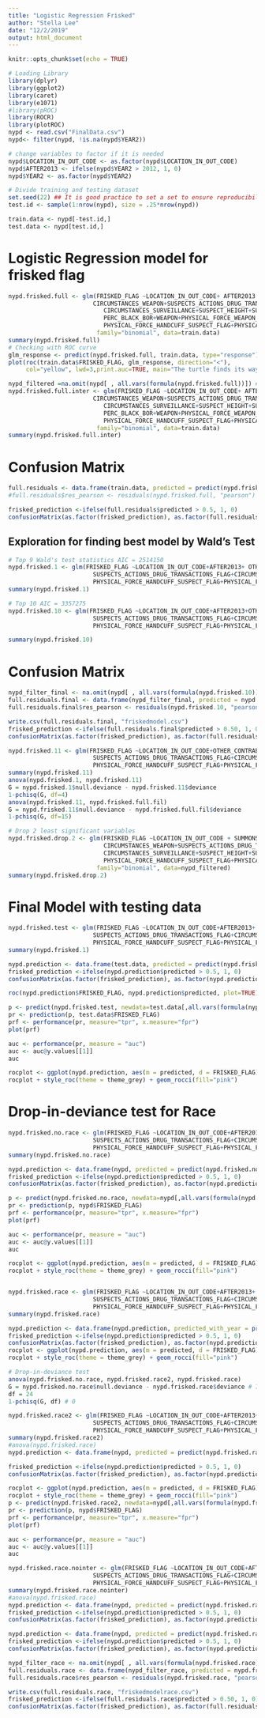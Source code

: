 ```yaml
---
title: "Logistic Regression Frisked"
author: "Stella Lee"
date: "12/2/2019"
output: html_document
---
```


```r
knitr::opts_chunk$set(echo = TRUE)
```

```r
# Loading Library
library(dplyr)
library(ggplot2)
library(caret)
library(e1071)
#library(pROC)
library(ROCR)
library(plotROC)
nypd <- read.csv("FinalData.csv")
nypd<- filter(nypd, !is.na(nypd$YEAR2))
```

```r
# change variables to factor if it is needed
nypd$LOCATION_IN_OUT_CODE <- as.factor(nypd$LOCATION_IN_OUT_CODE)
nypd$AFTER2013 <- ifelse(nypd$YEAR2 > 2012, 1, 0)
nypd$YEAR2 <- as.factor(nypd$YEAR2)
```

```r
# Divide training and testing dataset
set.seed(22) ## It is good practice to set a set to ensure reproducibility of your results
test.id <- sample(1:nrow(nypd), size = .25*nrow(nypd))

train.data <- nypd[-test.id,]
test.data <- nypd[test.id,]
```

# Logistic Regression model for frisked flag

```r
nypd.frisked.full <- glm(FRISKED_FLAG ~LOCATION_IN_OUT_CODE+ AFTER2013 + SUMMONS_ISSUED_FLAG + OTHER_CONTRABAND_FLAG+
                        CIRCUMSTANCES_WEAPON+SUSPECTS_ACTIONS_DRUG_TRANSACTIONS_FLAG+
                           CIRCUMSTANCES_SURVEILLANCE+SUSPECT_HEIGHT+SUSPECT_SEX+SUSPECT_BODY_BUILD_TYPE+
                           PERC_BLACK_BOR+WEAPON+PHYSICAL_FORCE_WEAPON_IMPACT_FLAG+
                           PHYSICAL_FORCE_HANDCUFF_SUSPECT_FLAG+PHYSICAL_FORCE_DRAW_POINT_FIREARM_FLAG+ PHYSICAL_FORCE_OTHER_FLAG,
                         family="binomial", data=train.data)
summary(nypd.frisked.full)
# Checking with ROC curve
glm_response <- predict(nypd.frisked.full, train.data, type="response")
plot(roc(train.data$FRISKED_FLAG, glm_response, direction="<"),
     col="yellow", lwd=3,print.auc=TRUE, main="The turtle finds its way")

nypd_filtered =na.omit(nypd[ , all.vars(formula(nypd.frisked.full))]) # for consistency in drop-in-deviance
nypd.frisked.full.inter <- glm(FRISKED_FLAG ~LOCATION_IN_OUT_CODE+ AFTER2013 + SUMMONS_ISSUED_FLAG + OTHER_CONTRABAND_FLAG+
                        CIRCUMSTANCES_WEAPON+SUSPECTS_ACTIONS_DRUG_TRANSACTIONS_FLAG+
                           CIRCUMSTANCES_SURVEILLANCE+SUSPECT_HEIGHT+SUSPECT_SEX+SUSPECT_BODY_BUILD_TYPE+
                           PERC_BLACK_BOR+WEAPON+PHYSICAL_FORCE_WEAPON_IMPACT_FLAG+
                           PHYSICAL_FORCE_HANDCUFF_SUSPECT_FLAG+PHYSICAL_FORCE_DRAW_POINT_FIREARM_FLAG+ PHYSICAL_FORCE_OTHER_FLAG+SUSPECT_SEX*SUSPECT_BODY_BUILD_TYPE,
                         family="binomial", data=train.data)
summary(nypd.frisked.full.inter)
```

# Confusion Matrix
```r
full.residuals <- data.frame(train.data, predicted = predict(nypd.frisked.10, train.data, type="response"))
#full.residuals$res_pearson <- residuals(nypd.frisked.full, "pearson")

frisked_prediction <-ifelse(full.residuals$predicted > 0.5, 1, 0)
confusionMatrix(as.factor(frisked_prediction), as.factor(full.residuals$FRISKED_FLAG))
```


## Exploration for finding best model by Wald's Test
```r
# Top 9 Wald's test statistics AIC = 2514150
nypd.frisked.1 <- glm(FRISKED_FLAG ~LOCATION_IN_OUT_CODE+AFTER2013+ OTHER_CONTRABAND_FLAG+CIRCUMSTANCES_WEAPON+
                        SUSPECTS_ACTIONS_DRUG_TRANSACTIONS_FLAG+CIRCUMSTANCES_SURVEILLANCE+SUSPECT_SEX+WEAPON+
                        PHYSICAL_FORCE_HANDCUFF_SUSPECT_FLAG+PHYSICAL_FORCE_OTHER_FLAG+PERC_BLACK_BOR, family="binomial", data=train.data)
summary(nypd.frisked.1)

# Top 10 AIC = 3357275
nypd.frisked.10 <- glm(FRISKED_FLAG ~LOCATION_IN_OUT_CODE+AFTER2013+OTHER_CONTRABAND_FLAG+CIRCUMSTANCES_WEAPON+
                        SUSPECTS_ACTIONS_DRUG_TRANSACTIONS_FLAG+CIRCUMSTANCES_SURVEILLANCE+SUSPECT_SEX+WEAPON+
                        PHYSICAL_FORCE_HANDCUFF_SUSPECT_FLAG+PHYSICAL_FORCE_OTHER_FLAG+PERC_BLACK_BOR+SUSPECT_HEIGHT, family="binomial", data=train.data)

summary(nypd.frisked.10)
```

# Confusion Matrix
```r
nypd_filter_final <- na.omit(nypd[ , all.vars(formula(nypd.frisked.10))]) # for consistency in drop-in-deviance
full.residuals.final <- data.frame(nypd_filter_final, predicted = nypd.frisked.10$fitted.values)
full.residuals.final$res_pearson <- residuals(nypd.frisked.10, "pearson")

write.csv(full.residuals.final, "friskedmodel.csv")
frisked_prediction <-ifelse(full.residuals.final$predicted > 0.50, 1, 0)
confusionMatrix(as.factor(frisked_prediction), as.factor(full.residuals.final$FRISKED_FLAG))
```

```r
nypd.frisked.11 <- glm(FRISKED_FLAG ~LOCATION_IN_OUT_CODE+OTHER_CONTRABAND_FLAG+CIRCUMSTANCES_WEAPON+
                        SUSPECTS_ACTIONS_DRUG_TRANSACTIONS_FLAG+CIRCUMSTANCES_SURVEILLANCE+SUSPECT_SEX+SUSPECT_BODY_BUILD_TYPE+WEAPON+
                        PHYSICAL_FORCE_HANDCUFF_SUSPECT_FLAG+PHYSICAL_FORCE_OTHER_FLAG+PHYSICAL_FORCE_DRAW_POINT_FIREARM_FLAG+PERC_BLACK_BOR, family="binomial", data=nypd_filtered)
summary(nypd.frisked.11)
anova(nypd.frisked.1, nypd.frisked.11)
G = nypd.frisked.1$null.deviance - nypd.frisked.11$deviance
1-pchisq(G, df=4)
anova(nypd.frisked.11, nypd.frisked.full.fil)
G = nypd.frisked.11$null.deviance - nypd.frisked.full.fil$deviance 
1-pchisq(G, df=15) 
```

```r
# Drop 2 least significant variables
nypd.frisked.drop.2 <- glm(FRISKED_FLAG ~LOCATION_IN_OUT_CODE + SUMMONS_ISSUED_FLAG + OTHER_CONTRABAND_FLAG+
                           CIRCUMSTANCES_WEAPON+SUSPECTS_ACTIONS_DRUG_TRANSACTIONS_FLAG+
                           CIRCUMSTANCES_SURVEILLANCE+SUSPECT_HEIGHT+SUSPECT_SEX+SUSPECT_BODY_BUILD_TYPE+WEAPON+
                           PHYSICAL_FORCE_HANDCUFF_SUSPECT_FLAG+PHYSICAL_FORCE_DRAW_POINT_FIREARM_FLAG+ PHYSICAL_FORCE_OTHER_FLAG,
                         family="binomial", data=nypd_filtered)
summary(nypd.frisked.drop.2)
```

# Final Model with testing data
```r
nypd.frisked.test <- glm(FRISKED_FLAG ~LOCATION_IN_OUT_CODE+AFTER2013+ OTHER_CONTRABAND_FLAG+CIRCUMSTANCES_WEAPON+
                        SUSPECTS_ACTIONS_DRUG_TRANSACTIONS_FLAG+CIRCUMSTANCES_SURVEILLANCE+SUSPECT_SEX+WEAPON+
                        PHYSICAL_FORCE_HANDCUFF_SUSPECT_FLAG+PHYSICAL_FORCE_OTHER_FLAG+PERC_BLACK_BOR, family="binomial", data=train.data)
summary(nypd.frisked.1)

nypd.prediction <- data.frame(test.data, predicted = predict(nypd.frisked.test, test.data, type="response"))
frisked_prediction <-ifelse(nypd.prediction$predicted > 0.5, 1, 0)
confusionMatrix(as.factor(frisked_prediction), as.factor(nypd.prediction$FRISKED_FLAG))

roc(nypd.prediction$FRISKED_FLAG, nypd.prediction$predicted, plot=TRUE)

p <- predict(nypd.frisked.test, newdata=test.data[,all.vars(formula(nypd.frisked.test))][,-1], type="response")
pr <- prediction(p, test.data$FRISKED_FLAG)
prf <- performance(pr, measure="tpr", x.measure="fpr")
plot(prf)

auc <- performance(pr, measure = "auc")
auc <- auc@y.values[[1]]
auc

rocplot <- ggplot(nypd.prediction, aes(m = predicted, d = FRISKED_FLAG))+ geom_roc(n.cuts=20,labels=FALSE)
rocplot + style_roc(theme = theme_grey) + geom_rocci(fill="pink") 
```

# Drop-in-deviance test for Race
```r
nypd.frisked.no.race <- glm(FRISKED_FLAG ~LOCATION_IN_OUT_CODE+AFTER2013+ OTHER_CONTRABAND_FLAG+CIRCUMSTANCES_WEAPON+
                        SUSPECTS_ACTIONS_DRUG_TRANSACTIONS_FLAG+CIRCUMSTANCES_SURVEILLANCE+SUSPECT_SEX+WEAPON+
                        PHYSICAL_FORCE_HANDCUFF_SUSPECT_FLAG+PHYSICAL_FORCE_OTHER_FLAG+PERC_BLACK_BOR, family="binomial", data=nypd)
summary(nypd.frisked.no.race)

nypd.prediction <- data.frame(nypd, predicted = predict(nypd.frisked.no.race, nypd, type="response"))
frisked_prediction <-ifelse(nypd.prediction$predicted > 0.5, 1, 0)
confusionMatrix(as.factor(frisked_prediction), as.factor(nypd.prediction$FRISKED_FLAG))

p <- predict(nypd.frisked.no.race, newdata=nypd[,all.vars(formula(nypd.frisked.no.race))][,-1], type="response")
pr <- prediction(p, nypd$FRISKED_FLAG)
prf <- performance(pr, measure="tpr", x.measure="fpr")
plot(prf)

auc <- performance(pr, measure = "auc")
auc <- auc@y.values[[1]]
auc

rocplot <- ggplot(nypd.prediction, aes(m = predicted, d = FRISKED_FLAG))+ geom_roc(n.cuts=20,labels=FALSE)
rocplot + style_roc(theme = theme_grey) + geom_rocci(fill="pink")


nypd.frisked.race <- glm(FRISKED_FLAG ~LOCATION_IN_OUT_CODE+AFTER2013+ OTHER_CONTRABAND_FLAG+CIRCUMSTANCES_WEAPON+
                        SUSPECTS_ACTIONS_DRUG_TRANSACTIONS_FLAG+CIRCUMSTANCES_SURVEILLANCE+SUSPECT_SEX+WEAPON+
                        PHYSICAL_FORCE_HANDCUFF_SUSPECT_FLAG+PHYSICAL_FORCE_OTHER_FLAG+PERC_BLACK_BOR+SUSPECT_RACE_DESCRIPTION+ SUSPECT_RACE_DESCRIPTION*SUSPECT_SEX+ SUSPECT_RACE_DESCRIPTION*AFTER2013, family="binomial", data=nypd)
summary(nypd.frisked.race)

nypd.prediction <- data.frame(nypd.prediction, predicted_with_year = predict(nypd.frisked.race, nypd, type="response"))
frisked_prediction <-ifelse(nypd.prediction$predicted > 0.5, 1, 0)
confusionMatrix(as.factor(frisked_prediction), as.factor(nypd.prediction$FRISKED_FLAG))
rocplot <- ggplot(nypd.prediction, aes(m = predicted, d = FRISKED_FLAG))+ geom_roc(n.cuts=20,labels=FALSE)
rocplot + style_roc(theme = theme_grey) + geom_rocci(fill="pink")
```

```r
# Drop-in-deviance test
anova(nypd.frisked.no.race, nypd.frisked.race2, nypd.frisked.race)
G = nypd.frisked.no.race$null.deviance - nypd.frisked.race$deviance # 700685.7
df = 24
1-pchisq(G, df) # 0
```
```r
nypd.frisked.race2 <- glm(FRISKED_FLAG ~LOCATION_IN_OUT_CODE+AFTER2013+ OTHER_CONTRABAND_FLAG+CIRCUMSTANCES_WEAPON+
                        SUSPECTS_ACTIONS_DRUG_TRANSACTIONS_FLAG+CIRCUMSTANCES_SURVEILLANCE+SUSPECT_SEX+WEAPON+
                        PHYSICAL_FORCE_HANDCUFF_SUSPECT_FLAG+PHYSICAL_FORCE_OTHER_FLAG+PERC_BLACK_BOR+SUSPECT_RACE_DESCRIPTION+ SUSPECT_RACE_DESCRIPTION*SUSPECT_SEX, family="binomial", data=nypd)
summary(nypd.frisked.race2)
#anova(nypd.frisked.race)
nypd.prediction <- data.frame(nypd, predicted = predict(nypd.frisked.race2, nypd, type="response"))

frisked_prediction <-ifelse(nypd.prediction$predicted > 0.5, 1, 0)
confusionMatrix(as.factor(frisked_prediction), as.factor(nypd.prediction$FRISKED_FLAG))

rocplot <- ggplot(nypd.prediction, aes(m = predicted, d = FRISKED_FLAG))+ geom_roc(n.cuts=20,labels=FALSE)
rocplot + style_roc(theme = theme_grey) + geom_rocci(fill="pink")
p <- predict(nypd.frisked.race2, newdata=nypd[,all.vars(formula(nypd.frisked.race2))][,-1], type="response")
pr <- prediction(p, nypd$FRISKED_FLAG)
prf <- performance(pr, measure="tpr", x.measure="fpr")
plot(prf)

auc <- performance(pr, measure = "auc")
auc <- auc@y.values[[1]]
auc
```

```r
nypd.frisked.race.nointer <- glm(FRISKED_FLAG ~LOCATION_IN_OUT_CODE+AFTER2013+ OTHER_CONTRABAND_FLAG+CIRCUMSTANCES_WEAPON+
                        SUSPECTS_ACTIONS_DRUG_TRANSACTIONS_FLAG+CIRCUMSTANCES_SURVEILLANCE+SUSPECT_SEX+WEAPON+
                        PHYSICAL_FORCE_HANDCUFF_SUSPECT_FLAG+PHYSICAL_FORCE_OTHER_FLAG+PERC_BLACK_BOR+SUSPECT_RACE_DESCRIPTION, family="binomial", data=nypd)
summary(nypd.frisked.race.nointer)
#anova(nypd.frisked.race)
nypd.prediction <- data.frame(nypd, predicted = predict(nypd.frisked.race.nointer, nypd, type="response"))
frisked_prediction <-ifelse(nypd.prediction$predicted > 0.5, 1, 0)
confusionMatrix(as.factor(frisked_prediction), as.factor(nypd.prediction$FRISKED_FLAG))
```

```r
nypd.prediction <- data.frame(nypd, predicted = predict(nypd.frisked.race, test.data, type="response"))
frisked_prediction <-ifelse(nypd.prediction$predicted > 0.5, 1, 0)
confusionMatrix(as.factor(frisked_prediction), as.factor(nypd.prediction$FRISKED_FLAG))

nypd_filter_race <- na.omit(nypd[ , all.vars(formula(nypd.frisked.race))]) # for consistency in drop-in-deviance
full.residuals.race <- data.frame(nypd_filter_race, predicted = nypd.frisked.race$fitted.values)
full.residuals.race$res_pearson <- residuals(nypd.frisked.race, "pearson")

write.csv(full.residuals.race, "friskedmodelrace.csv")
frisked_prediction <-ifelse(full.residuals.race$predicted > 0.50, 1, 0)
confusionMatrix(as.factor(frisked_prediction), as.factor(full.residuals.race$FRISKED_FLAG))
```
